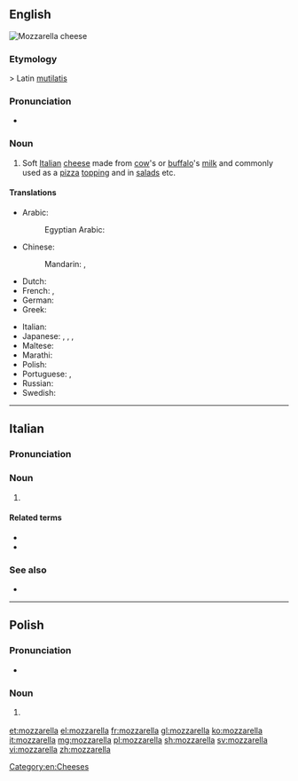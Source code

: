 {{also|Mozzarella}}
==English==
[[Image:Mozzabuffala 2.jpg|thumb|right|Mozzarella cheese]]
{{wikipedia}}

===Etymology===
{{etyl|it|en}} {{m|it|mozzare||to cut off}} > Latin [[mutilatis]]

===Pronunciation===
* {{a|UK}} {{IPA|/mɒt.sə.ˈɹɛl.ə/|lang=en}}

===Noun===
{{en-noun|s|mozzarelle}}

# Soft [[Italian]] [[cheese]] made from [[cow]]'s or [[buffalo]]'s [[milk]] and commonly used as a [[pizza]] [[topping]] and in [[salad]]s etc.

====Translations====
{{trans-top|soft Italian cheese}}
* Arabic: {{t|ar|مُوزَارِيلَا|f|tr=muzarelā}}
*: Egyptian Arabic: {{t|arz|موتزاريلا|f|tr=mutzarela|sc=Arab}}
* Chinese:
*: Mandarin: {{t+|cmn|馬蘇里拉|sc=Hani}}, {{t+|cmn|马苏里拉|tr=mǎsūlǐlā|sc=Hani}}
* Dutch: {{t|nl|mozzarella|m}}
* French: {{t+|fr|mozzarelle|f}}, {{t+|fr|mozzarella|f}}
* German: {{t+|de|Mozzarella|m}}
* Greek: {{t|el|μοτσαρέλα|f}}
{{trans-mid}}
* Italian: {{t+|it|mozzarella|f}}
* Japanese: {{t|ja|モッツァレラ|tr=mottsarera|sc=Jpan}}, {{t|ja|モツァレラ|tr=motsarera|sc=Jpan}}, {{t|ja|モザレラ|tr=mozarera|sc=Jpan}}, {{t|ja|モッツァレッラ|tr=mottsarerra|sc=Jpan}}
* Maltese: {{t|mt|mozzarella|f}}
* Marathi: {{t|mr|मोजारेला|tr=mozārelā|sc=Deva}}
* Polish: {{t+|pl|mozzarella|f}}
* Portuguese: {{t+|pt|muçarela|f}}, {{t+|pt|mozarela|f}}
* Russian: {{t+|ru|моцаре́лла|f|tr=mocarɛ́lla}}
* Swedish: {{t+|sv|mozzarella|c}}
{{trans-bottom}}

[[Category:en:Cheeses]]

----

==Italian==
{{wikipedia|lang=it}}

===Pronunciation===
{{rfp|it}}

===Noun===
{{it-noun|f}}

# {{l|en|mozzarella}} {{gloss|soft Italian cheese}}

====Related terms====
* {{l|it|mozzarella di bufala}}
* {{l|it|mozzarella in carrozza}}

===See also===
* {{l|it|burrata}}

{{catlangcode|it|Cheeses}}

----

==Polish==
{{wikipedia|lang=pl}}

===Pronunciation===
* {{pl-IPA}}

===Noun===
{{pl-noun|f}}

# {{l|en|mozzarella}} {{gloss|soft Italian cheese}}

{{catlangcode|pl|Cheeses}}

[[et:mozzarella]]
[[el:mozzarella]]
[[fr:mozzarella]]
[[gl:mozzarella]]
[[ko:mozzarella]]
[[it:mozzarella]]
[[mg:mozzarella]]
[[pl:mozzarella]]
[[sh:mozzarella]]
[[sv:mozzarella]]
[[vi:mozzarella]]
[[zh:mozzarella]]